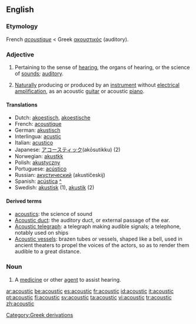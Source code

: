 ==English==

===Etymology===
French ''[[acoustique]]'' < Greek [[ακουστικός]] (auditory).

===Adjective===
{{en-adj|-}}

# Pertaining to the sense of [[hearing]], the organs of hearing, or the science of [[sounds]]; [[auditory]].
# {{music}} [[Naturally]] producing or produced by an [[instrument]] without [[electrical]] [[amplification]], as an acoustic [[guitar]] or acoustic [[piano]].

====Translations====
*Dutch: [[akoestisch]], [[akoestische]]
*French: [[acoustique]]
*German: [[akustisch]]
*Interlingua: [[acustic]]
*Italian: [[acustico]]
*Japanese: [[アコースティック]](akōsutikku) (2)
*Norwegian: [[akustkk]]
*Polish: [[akustyczny]]
*Portuguese: [[acústico]]
*Russian: [[акустический]] (akustíčeskij)
*Spanish: [[acústica]] [[:es:acústica|^]]
*Swedish: [[akustisk]] (1), [[akustik]] (2)

====Derived terms====
*[[acoustics]]: the science of sound
*[[Acoustic duct]]: the auditory duct, or external passage of the ear.
*[[Acoustic telegraph]]: a telegraph making audible signals; a telephone, notably used on ships
*[[Acoustic vessels]]: brazen tubes or vessels, shaped like a bell, used in ancient theaters to propel the voices of the actors, so as to render them audible to a great distance.

===Noun===
{{en-noun}}

# {{medicine}} A [[medicine]] or other [[agent]] to assist hearing.

[[Category:Greek derivations]]

[[ar:acoustic]]
[[be:acoustic]]
[[es:acoustic]]
[[fr:acoustic]]
[[id:acoustic]]
[[it:acoustic]]
[[pt:acoustic]]
[[fi:acoustic]]
[[sv:acoustic]]
[[ta:acoustic]]
[[vi:acoustic]]
[[tr:acoustic]]
[[zh:acoustic]]